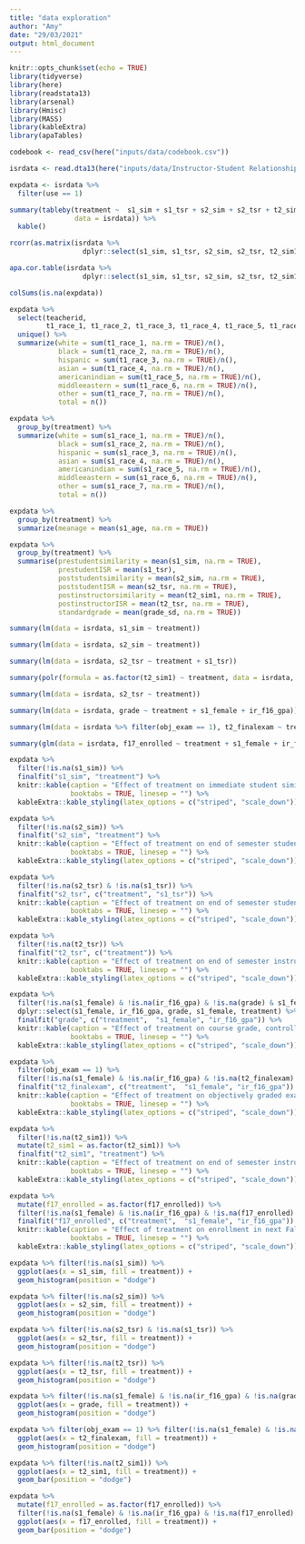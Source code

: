 ```yaml
---
title: "data exploration"
author: "Amy"
date: "29/03/2021"
output: html_document
---
```


```r
knitr::opts_chunk$set(echo = TRUE)
library(tidyverse)
library(here)
library(readstata13)
library(arsenal)
library(Hmisc)
library(MASS)
library(kableExtra)
library(apaTables)
```

```r
codebook <- read_csv(here("inputs/data/codebook.csv"))
```



```r
isrdata <- read.dta13(here("inputs/data/Instructor-Student Relationships Experiment Data_Anonymous.dta"))
```

```r
expdata <- isrdata %>%
  filter(use == 1)
```

```r
summary(tableby(treatment ~  s1_sim + s1_tsr + s2_sim + s2_tsr + t2_sim1 + t2_tsr + grade + std_grade + t2_finalexam + f17_enrolled + ir_f16_gpa + s_female,
                data = isrdata)) %>%
  kable()
```

```r
rcorr(as.matrix(isrdata %>% 
                  dplyr::select(s1_sim, s1_tsr, s2_sim, s2_tsr, t2_sim1, t2_tsr, grade, std_grade, t2_finalexam, ir_f16_gpa)))
```

```r
apa.cor.table(isrdata %>% 
                  dplyr::select(s1_sim, s1_tsr, s2_sim, s2_tsr, t2_sim1, t2_tsr, grade, std_grade, t2_finalexam, ir_f16_gpa))
```


```r
colSums(is.na(expdata))
```


```r
expdata %>%
  select(teacherid,
         t1_race_1, t1_race_2, t1_race_3, t1_race_4, t1_race_5, t1_race_6, t1_race_7) %>%
  unique() %>%
  summarize(white = sum(t1_race_1, na.rm = TRUE)/n(),
            black = sum(t1_race_2, na.rm = TRUE)/n(),
            hispanic = sum(t1_race_3, na.rm = TRUE)/n(),
            asian = sum(t1_race_4, na.rm = TRUE)/n(),
            americanindian = sum(t1_race_5, na.rm = TRUE)/n(),
            middleeastern = sum(t1_race_6, na.rm = TRUE)/n(),
            other = sum(t1_race_7, na.rm = TRUE)/n(),
            total = n())
```

```r
expdata %>%
  group_by(treatment) %>%
  summarize(white = sum(s1_race_1, na.rm = TRUE)/n(),
            black = sum(s1_race_2, na.rm = TRUE)/n(),
            hispanic = sum(s1_race_3, na.rm = TRUE)/n(),
            asian = sum(s1_race_4, na.rm = TRUE)/n(),
            americanindian = sum(s1_race_5, na.rm = TRUE)/n(),
            middleeastern = sum(s1_race_6, na.rm = TRUE)/n(),
            other = sum(s1_race_7, na.rm = TRUE)/n(),
            total = n())
```
```r
expdata %>%
  group_by(treatment) %>%
  summarize(meanage = mean(s1_age, na.rm = TRUE))
```
```r
expdata %>%
  group_by(treatment) %>%
  summarise(prestudentsimilarity = mean(s1_sim, na.rm = TRUE),
            prestudentISR = mean(s1_tsr),
            poststudentsimilarity = mean(s2_sim, na.rm = TRUE),
            poststudentISR = mean(s2_tsr, na.rm = TRUE),
            postinstructorsimilarity = mean(t2_sim1, na.rm = TRUE),
            postinstructorISR = mean(t2_tsr, na.rm = TRUE),
            standardgrade = mean(grade_sd, na.rm = TRUE))
```

```r
summary(lm(data = isrdata, s1_sim ~ treatment))
```
```r
summary(lm(data = isrdata, s2_sim ~ treatment))
```
```r
summary(lm(data = isrdata, s2_tsr ~ treatment + s1_tsr))
```
```r
summary(polr(formula = as.factor(t2_sim1) ~ treatment, data = isrdata, Hess = TRUE))
```

```r
summary(lm(data = isrdata, s2_tsr ~ treatment))
```

```r
summary(lm(data = isrdata, grade ~ treatment + s1_female + ir_f16_gpa))
```

```r
summary(lm(data = isrdata %>% filter(obj_exam == 1), t2_finalexam ~ treatment + s1_female + ir_f16_gpa))
```

```r
summary(glm(data = isrdata, f17_enrolled ~ treatment + s1_female + ir_f16_gpa, family = "binomial"))
```

```r
expdata %>%
  filter(!is.na(s1_sim)) %>%
  finalfit("s1_sim", "treatment") %>%
  knitr::kable(caption = "Effect of treatment on immediate student similarity rating",
               booktabs = TRUE, linesep = "") %>%
  kableExtra::kable_styling(latex_options = c("striped", "scale_down"))
```

```r
expdata %>%
  filter(!is.na(s2_sim)) %>%
  finalfit("s2_sim", "treatment") %>%
  knitr::kable(caption = "Effect of treatment on end of semester student similarity rating",
               booktabs = TRUE, linesep = "") %>%
  kableExtra::kable_styling(latex_options = c("striped", "scale_down"))
```

```r
expdata %>%
  filter(!is.na(s2_tsr) & !is.na(s1_tsr)) %>%
  finalfit("s2_tsr", c("treatment", "s1_tsr")) %>%
  knitr::kable(caption = "Effect of treatment on end of semester student ISR rating, controlling for anticipated ISR",
               booktabs = TRUE, linesep = "") %>%
  kableExtra::kable_styling(latex_options = c("striped", "scale_down"))
```

```r
expdata %>%
  filter(!is.na(t2_tsr)) %>%
  finalfit("t2_tsr", c("treatment")) %>%
  knitr::kable(caption = "Effect of treatment on end of semester instructor ISR rating",
               booktabs = TRUE, linesep = "") %>%
  kableExtra::kable_styling(latex_options = c("striped", "scale_down"))
```

```r
expdata %>%
  filter(!is.na(s1_female) & !is.na(ir_f16_gpa) & !is.na(grade) & s1_female > -99) %>%
  dplyr::select(s1_female, ir_f16_gpa, grade, s1_female, treatment) %>%
  finalfit("grade", c("treatment",  "s1_female", "ir_f16_gpa")) %>%
  knitr::kable(caption = "Effect of treatment on course grade, controlling for student gender and prior GPA",
               booktabs = TRUE, linesep = "") %>%
  kableExtra::kable_styling(latex_options = c("striped", "scale_down"))
```

```r
expdata %>%
  filter(obj_exam == 1) %>%
  filter(!is.na(s1_female) & !is.na(ir_f16_gpa) & !is.na(t2_finalexam) & s1_female > -99) %>%
  finalfit("t2_finalexam", c("treatment",  "s1_female", "ir_f16_gpa")) %>%
  knitr::kable(caption = "Effect of treatment on objectively graded exam grade, controlling for student gender and prior GPA",
               booktabs = TRUE, linesep = "") %>%
  kableExtra::kable_styling(latex_options = c("striped", "scale_down"))
```


```r
expdata %>%
  filter(!is.na(t2_sim1)) %>%
  mutate(t2_sim1 = as.factor(t2_sim1)) %>%
  finalfit("t2_sim1", "treatment") %>%
  knitr::kable(caption = "Effect of treatment on end of semester instructor similarity rating",
               booktabs = TRUE, linesep = "") %>%
  kableExtra::kable_styling(latex_options = c("striped", "scale_down"))
```

```r
expdata %>%
  mutate(f17_enrolled = as.factor(f17_enrolled)) %>%
  filter(!is.na(s1_female) & !is.na(ir_f16_gpa) & !is.na(f17_enrolled) & s1_female > -99) %>%
  finalfit("f17_enrolled", c("treatment",  "s1_female", "ir_f16_gpa")) %>%
  knitr::kable(caption = "Effect of treatment on enrollment in next Fall 2017, controlling for student gender and prior GPA",
               booktabs = TRUE, linesep = "") %>%
  kableExtra::kable_styling(latex_options = c("striped", "scale_down"))
```

```r
expdata %>% filter(!is.na(s1_sim)) %>%
  ggplot(aes(x = s1_sim, fill = treatment)) +
  geom_histogram(position = "dodge")
```

```r
expdata %>% filter(!is.na(s2_sim)) %>%
  ggplot(aes(x = s2_sim, fill = treatment)) +
  geom_histogram(position = "dodge")
```

```r
expdata %>% filter(!is.na(s2_tsr) & !is.na(s1_tsr)) %>%
  ggplot(aes(x = s2_tsr, fill = treatment)) +
  geom_histogram(position = "dodge")
```

```r
expdata %>% filter(!is.na(t2_tsr)) %>%
  ggplot(aes(x = t2_tsr, fill = treatment)) +
  geom_histogram(position = "dodge")
```

```r
expdata %>% filter(!is.na(s1_female) & !is.na(ir_f16_gpa) & !is.na(grade) & s1_female > -99) %>%
  ggplot(aes(x = grade, fill = treatment)) +
  geom_histogram(position = "dodge")
```

```r
expdata %>% filter(obj_exam == 1) %>% filter(!is.na(s1_female) & !is.na(ir_f16_gpa) & !is.na(t2_finalexam) & s1_female > -99) %>%
  ggplot(aes(x = t2_finalexam, fill = treatment)) +
  geom_histogram(position = "dodge")
```

```r
expdata %>% filter(!is.na(t2_sim1)) %>%
  ggplot(aes(x = t2_sim1, fill = treatment)) +
  geom_bar(position = "dodge")
```

```r
expdata %>% 
  mutate(f17_enrolled = as.factor(f17_enrolled)) %>% 
  filter(!is.na(s1_female) & !is.na(ir_f16_gpa) & !is.na(f17_enrolled) & s1_female > -99) %>%
  ggplot(aes(x = f17_enrolled, fill = treatment)) +
  geom_bar(position = "dodge")
```